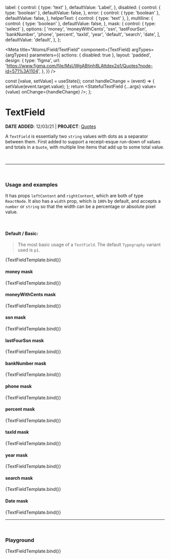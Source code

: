 

  label: {
    control: { type: 'text' },
    defaultValue: 'Label',
  },
  disabled: {
    control: { type: 'boolean' },
    defaultValue: false,
  },
  error: {
    control: { type: 'boolean' },
    defaultValue: false,
  },
  helperText: {
    control: { type: 'text' },
  },
  multiline: {
    control: { type: 'boolean' },
    defaultValue: false,
  },
  mask: {
    control: { type: 'select' },
    options: [
      'money',
      'moneyWithCents',
      'ssn',
      'lastFourSsn',
      'bankNumber',
      'phone',
      'percent',
      'taxId',
      'year',
      'default',
      'search',
      'date',
    ],
    defaultValue: 'default',
  },
};

<Meta
  title="Atoms/Field/TextField"
  component={TextField}
  argTypes={argTypes}
  parameters={{
    actions: { disabled: true },
    layout: 'padded',
    design: {
      type: 'figma',
      url: 'https://www.figma.com/file/MsUWgABtjnh8LAttdex2q1/Quotes?node-id=571%3A1104',
    },
  }}
/>

  const [value, setValue] = useState();
  const handleChange = (event) => {
    setValue(event.target.value);
  };
  return <StatefulTextField {...args} value={value} onChange={handleChange} />;
};

# TextField

**DATE ADDED**: 12/03/21 | **PROJECT**: [Quotes](https://www.notion.so/gethearth/Quotes-Bid-Estimate-Tool-c05b0b74bbb9404f8e2cc40dfdec044a)

A `TextField` is essentially two `string` values with dots as a separator between them.
First added to support a receipt-esque run-down of values and totals in a `Quote`, with multiple line items that
add up to some total value.

<br />

---

<br />

### Usage and examples

It has props `leftContent` and `rightContent`, which are both of type `ReactNode`. It also has a
`width` prop, which is `100%` by default, and accepts a `number` or `string` so that the width can be
a percentage or absolute pixel value.

<br />

#### Default / Basic:

> The most basic usage of a `TextField`. The default `Typography` variant used is `p1`.

<Canvas>
  <Story name="Basic" component={TextField}>
    {TextFieldTemplate.bind()}
  </Story>
</Canvas>

#### money mask

<Canvas>
  <Story
    name="Money mask"
    args={{
      mask: 'money',
      label: 'Money mask',
    }}
  >
    {TextFieldTemplate.bind()}
  </Story>
</Canvas>

#### moneyWithCents mask

<Canvas>
  <Story
    name="Money with cents"
    args={{
      mask: 'moneyWithCents',
      label: 'Money with cents mask',
    }}
  >
    {TextFieldTemplate.bind()}
  </Story>
</Canvas>

#### ssn mask

<Canvas>
  <Story
    name="ssn"
    args={{
      mask: 'ssn',
      label: 'ssn mask',
    }}
  >
    {TextFieldTemplate.bind()}
  </Story>
</Canvas>

#### lastFourSsn mask

<Canvas>
  <Story
    name="last four ssn"
    args={{
      mask: 'lastFourSsn',
      label: 'last four ssn mask',
    }}
  >
    {TextFieldTemplate.bind()}
  </Story>
</Canvas>

#### bankNumber mask

<Canvas>
  <Story
    name="bank number"
    args={{
      mask: 'bankNumber',
      label: 'bank number mask',
    }}
  >
    {TextFieldTemplate.bind()}
  </Story>
</Canvas>

#### phone mask

<Canvas>
  <Story
    name="phone number"
    args={{
      mask: 'phone',
      label: 'phone number mask',
    }}
  >
    {TextFieldTemplate.bind()}
  </Story>
</Canvas>

#### percent mask

<Canvas>
  <Story
    name="percent"
    args={{
      mask: 'percent',
      label: 'percent mask',
    }}
  >
    {TextFieldTemplate.bind()}
  </Story>
</Canvas>

#### taxId mask

<Canvas>
  <Story
    name="taxId"
    args={{
      mask: 'taxId',
      label: 'tax id mask',
    }}
  >
    {TextFieldTemplate.bind()}
  </Story>
</Canvas>

#### year mask

<Canvas>
  <Story
    name="year"
    args={{
      mask: 'year',
      label: 'year mask',
    }}
  >
    {TextFieldTemplate.bind()}
  </Story>
</Canvas>

#### search mask

<Canvas>
  <Story
    name="search"
    args={{
      mask: 'search',
      label: 'search mask',
    }}
  >
    {TextFieldTemplate.bind()}
  </Story>
</Canvas>

#### Date mask

<Canvas>
  <Story
    name="Date mask"
    args={{
      mask: 'date',
      label: 'Date mask',
    }}
  >
    {TextFieldTemplate.bind()}
  </Story>
</Canvas>

---

<br />

### Playground

<Canvas>
  <Story name="Playground">{TextFieldTemplate.bind()}</Story>
</Canvas>

<ArgsTable of={TextField} story="Playground" />
